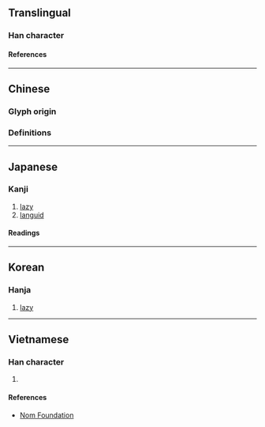 {{also|懶|懒}}
{{character info}}
{{character info|0x2F86A}}
{{character info|0x2F86B}}
==Translingual==

===Han character===
{{Han char|rn=38|rad=女|as=16|sn=19|four=47486|canj=VDLC|ids=⿰女賴}}

====References====
{{Han ref|kx=0273.360|dkj=06872|dj=0542.080|hdz=21089.090|uh=5B3E}}

----

==Chinese==
{{zh-forms|s=𰌙}}

===Glyph origin===
{{Han etym}}

===Definitions===
{{zh-see|懶|v}}

----

==Japanese==

===Kanji===
{{ja-kanji|grade=|rs=女16}}

# [[lazy]]
# [[languid]]

====Readings====
{{ja-readings
|on=らん
|kun=おこたる, ものうい
}}

----

==Korean==

===Hanja===
{{ko-hanja/new|[[게으르다|게으를]]|난}}

# [[lazy]]

----

==Vietnamese==

===Han character===
{{vi-readings|rs=女16|reading=lãn}}

# {{rfdef|vi|sort=女16}}

====References====
* [http://nomfoundation.org/common/nom_details.php?codepoint=5b3e Nom Foundation]